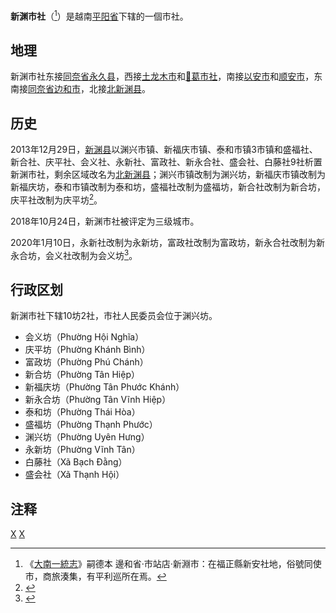 {{Infobox Settlement
|name                   = 新渊市社
|settlement_type        = 市社
|official_name          = 
|other_name             = 
|native_name            = {{lang|vi|Thị xã Tân Uyên}}
|nickname               = 
|motto                  = 
|image_skyline          = Chợ Tân Uyên, Tân Uyên, Bình Dương.jpg
|imagesize              = 
|image_caption          = 
|image_flag             = 
|flag_size              = 
|image_seal             = 
|seal_size              = 
|image_shield           = 
|shield_size            = 
|image_blank_emblem     = 
|blank_emblem_size      = 
|image_map              = {{Infobox mapframe|frame-width=250|zoom=10}}
|mapsize                = 
|map_caption            = 
|image_map1             = 
|mapsize1               = 
|map_caption1           = 
|pushpin_map            = Vietnam
|pushpin_label_position = bottom
|pushpin_map_caption    = 
|pushpin_map1           = 
|pushpin_label_position1= 
|pushpin_map_caption1   = 
|subdivision_type       = 国家
|subdivision_name       = {{flag|Vietnam}}
|subdivision_type1      = [[越南行政区划|省]]
|subdivision_name1      = [[平阳省|平阳省]]
|subdivision_type2      = 行政区划
|subdivision_name2      = 10坊2社
|subdivision_type3      = 
|subdivision_name3      = 
|seat_type              = 
|seat                   = 
|government_type        = 
|leader_title           = 
|leader_name            = 
|leader_title1          = 
|leader_name1           = 
|established_title      = 
|established_date       = 
|area_magnitude         = 
|unit_pref              = 
|area_footnotes         = 
|area_total_km2         = 192.50
|area_land_km2          = 
|area_water_km2         = 
|area_water_percent     = 
|area_urban_km2         = 
|area_metro_km2         = 
|population_as_of       = 2019年
|population_footnotes   = 
|population_note        = 
|population_total       = 374986
|population_density_km2 = auto
|population_metro             = 
|population_density_metro_km2 = 
|population_urban             = 
|population_density_urban_km2 = 
|timezone               = [[越南标准时间|越南标准时间]]
|utc_offset             = +7
|elevation_footnotes    = 
|elevation_m            = 
|coor_type              = 
|coordinates            = 
|postal_code_type       = 
|postal_code            = 
|area_code              = 
|website                = [http://tanuyen.binhduong.gov.vn/web/ 新渊市社电子信息门户网站]
|footnotes              = 
}}
'''新渊市社'''（{{vie|v='''Thị Xã Tân Uyên'''|hn=市社新淵}}<ref>《[[大南一統志|大南一統志]]》嗣德本 邊和省·市站店·新淵市：在福正縣新安社地，俗號同使市，商旅湊集，有平利巡所在焉。</ref>）是越南[[平阳省|平阳省]]下辖的一個市社。

==地理==
新渊市社东接[[同奈省|同奈省]][[永久县|永久县]]，西接[[土龙木市|土龙木市]]和[[𤅶葛市社|𤅶葛市社]]，南接[[以安市|以安市]]和[[顺安市|顺安市]]，东南接[[同奈省|同奈省]][[边和市|边和市]]，北接[[北新渊县|北新渊县]]。

==历史==
2013年12月29日，[[新渊县_(平阳省)|新渊县]]以渊兴市镇、新福庆市镇、泰和市镇3市镇和盛福社、新合社、庆平社、会义社、永新社、富政社、新永合社、盛会社、白藤社9社析置新渊市社，剩余区域改名为[[北新渊县|北新渊县]]；渊兴市镇改制为渊兴坊，新福庆市镇改制为新福庆坊，泰和市镇改制为泰和坊，盛福社改制为盛福坊，新合社改制为新合坊，庆平社改制为庆平坊<ref>{{Cite web |url=https://thuvienphapluat.vn/van-ban/Bo-may-hanh-chinh/Nghi-quyet-136-NQ-CP-nam-2013-dieu-chinh-dia-gioi-hanh-chinh-Ben-Cat-Thuan-An-Binh-Duong-217913.aspx |title=Nghị quyết 136/NQ-CP năm 2013 điều chỉnh địa giới hành chính huyện Bến Cát để thành lập thị xã Bến Cát; điều chỉnh địa giới hành chính huyện Tân Uyên để thành lập thị xã Tân Uyên và 16 phường thuộc thị xã Bến Cát, thị xã Tân Uyên, thị xã Thuận An và thành phố Thủ Dầu Một, tỉnh Bình Dương do Chính phủ ban hành |access-date=2020-02-05 |archive-date=2020-04-01 |archive-url=https://web.archive.org/web/20200401164931/https://thuvienphapluat.vn/van-ban/Bo-may-hanh-chinh/Nghi-quyet-136-NQ-CP-nam-2013-dieu-chinh-dia-gioi-hanh-chinh-Ben-Cat-Thuan-An-Binh-Duong-217913.aspx |dead-url=no }}</ref>。

2018年10月24日，新渊市社被评定为三级城市。

2020年1月10日，永新社改制为永新坊，富政社改制为富政坊，新永合社改制为新永合坊，会义社改制为会义坊<ref>{{Cite web |url=http://vanban.chinhphu.vn/portal/page/portal/chinhphu/hethongvanban?mode=detail&document_id=199008 |title=Nghị quyết số 857/NQ-UBTVQH14 của ỦY BAN THƯỜNG VỤ QUỐC HỘI : Về việc thành lập thành phố Dĩ An, thành phố Thuận An và các phường thuộc thị xã Tân Uyên, tỉnh Bình Dương |access-date=2020-02-05 |archive-date=2020-02-16 |archive-url=https://web.archive.org/web/20200216134616/http://vanban.chinhphu.vn/portal/page/portal/chinhphu/hethongvanban?mode=detail&document_id=199008 |dead-url=no }}</ref>。

==行政区划==
新渊市社下辖10坊2社，市社人民委员会位于渊兴坊。
*会义坊（Phường Hội Nghĩa）
*庆平坊（Phường Khánh Bình）
*富政坊（Phường Phú Chánh）
*新合坊（Phường Tân Hiệp）
*新福庆坊（Phường Tân Phước Khánh）
*新永合坊（Phường Tân Vĩnh Hiệp）
*泰和坊（Phường Thái Hòa）
*盛福坊（Phường Thạnh Phước）
*渊兴坊（Phường Uyên Hưng）
*永新坊（Phường Vĩnh Tân）
*白藤社（Xã Bạch Đằng）
*盛会社（Xã Thạnh Hội）

==注释==
{{reflist}}

{{平阳省行政区划}}
{{越南东南部之县市镇区域划分}}

[[Category:越南市社|X]]
[[Category:平阳省|X]]